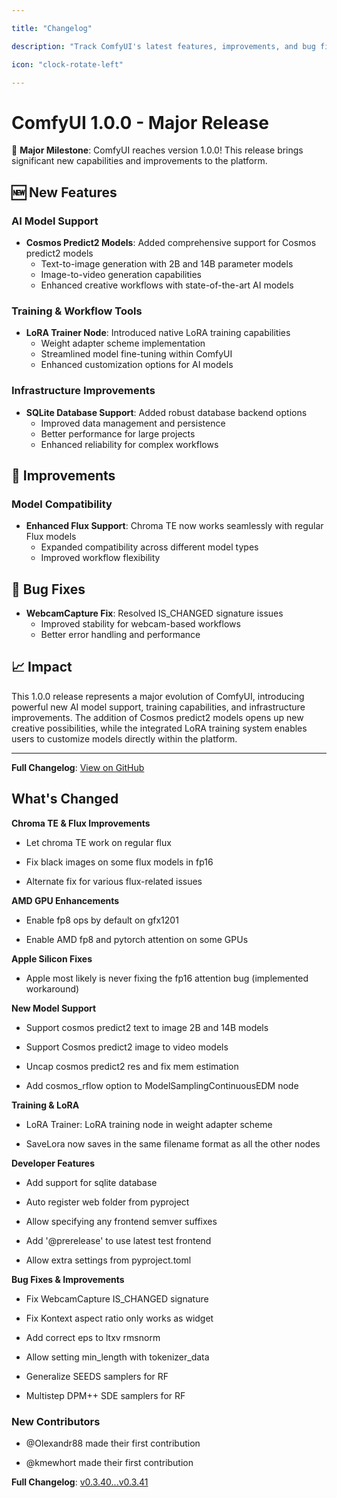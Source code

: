 ```yaml
---

title: "Changelog"

description: "Track ComfyUI's latest features, improvements, and bug fixes"

icon: "clock-rotate-left"

---
```


<Update label="v1.0.0" description="Major Release">

# ComfyUI 1.0.0 - Major Release

🎉 **Major Milestone**: ComfyUI reaches version 1.0.0! This release brings significant new capabilities and improvements to the platform.

## 🆕 New Features

### AI Model Support
- **Cosmos Predict2 Models**: Added comprehensive support for Cosmos predict2 models
  - Text-to-image generation with 2B and 14B parameter models
  - Image-to-video generation capabilities
  - Enhanced creative workflows with state-of-the-art AI models

### Training & Workflow Tools
- **LoRA Trainer Node**: Introduced native LoRA training capabilities
  - Weight adapter scheme implementation
  - Streamlined model fine-tuning within ComfyUI
  - Enhanced customization options for AI models

### Infrastructure Improvements
- **SQLite Database Support**: Added robust database backend options
  - Improved data management and persistence
  - Better performance for large projects
  - Enhanced reliability for complex workflows

## 🔧 Improvements

### Model Compatibility
- **Enhanced Flux Support**: Chroma TE now works seamlessly with regular Flux models
  - Expanded compatibility across different model types
  - Improved workflow flexibility

## 🐛 Bug Fixes

- **WebcamCapture Fix**: Resolved IS_CHANGED signature issues
  - Improved stability for webcam-based workflows
  - Better error handling and performance

## 📈 Impact

This 1.0.0 release represents a major evolution of ComfyUI, introducing powerful new AI model support, training capabilities, and infrastructure improvements. The addition of Cosmos predict2 models opens up new creative possibilities, while the integrated LoRA training system enables users to customize models directly within the platform.

---

**Full Changelog**: [View on GitHub](https://github.com/comfyanonymous/ComfyUI/compare/v0.3.40...1.0.0)

</Update>

<Update label="v0.3.41" description="June 17, 2025">

## What's Changed

**Chroma TE & Flux Improvements**

- Let chroma TE work on regular flux

- Fix black images on some flux models in fp16

- Alternate fix for various flux-related issues

**AMD GPU Enhancements**

- Enable fp8 ops by default on gfx1201

- Enable AMD fp8 and pytorch attention on some GPUs

**Apple Silicon Fixes**

- Apple most likely is never fixing the fp16 attention bug (implemented workaround)

**New Model Support**

- Support cosmos predict2 text to image 2B and 14B models

- Support Cosmos predict2 image to video models

- Uncap cosmos predict2 res and fix mem estimation

- Add cosmos_rflow option to ModelSamplingContinuousEDM node

**Training & LoRA**

- LoRA Trainer: LoRA training node in weight adapter scheme

- SaveLora now saves in the same filename format as all the other nodes

**Developer Features**

- Add support for sqlite database

- Auto register web folder from pyproject

- Allow specifying any frontend semver suffixes

- Add '@prerelease' to use latest test frontend

- Allow extra settings from pyproject.toml

**Bug Fixes & Improvements**

- Fix WebcamCapture IS_CHANGED signature

- Fix Kontext aspect ratio only works as widget

- Add correct eps to ltxv rmsnorm

- Allow setting min_length with tokenizer_data

- Generalize SEEDS samplers for RF

- Multistep DPM++ SDE samplers for RF

### New Contributors

- @Olexandr88 made their first contribution

- @kmewhort made their first contribution

**Full Changelog**: [v0.3.40...v0.3.41](https://github.com/comfyanonymous/ComfyUI/compare/v0.3.40...v0.3.41)

</Update>